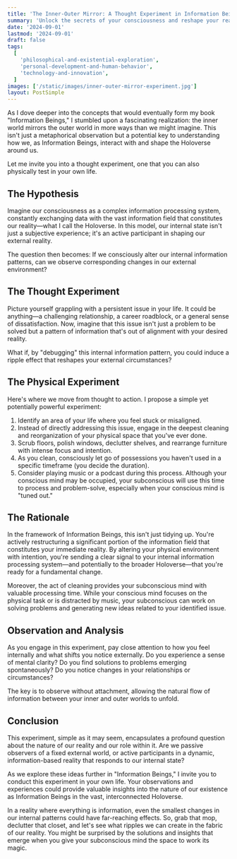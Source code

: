 ```yaml
---
title: 'The Inner-Outer Mirror: A Thought Experiment in Information Being Reality'
summary: 'Unlock the secrets of your consciousness and reshape your reality through a mind-bending cleaning experiment. Discover how tidying up might just be the key to debugging your life!'
date: '2024-09-01'
lastmod: '2024-09-01'
draft: false
tags:
  [
    'philosophical-and-existential-exploration',
    'personal-development-and-human-behavior',
    'technology-and-innovation',
  ]
images: ['/static/images/inner-outer-mirror-experiment.jpg']
layout: PostSimple
---
```


As I dove deeper into the concepts that would eventually form my book "Information Beings," I stumbled upon a fascinating realization: the inner world mirrors the outer world in more ways than we might imagine. This isn't just a metaphorical observation but a potential key to understanding how we, as Information Beings, interact with and shape the Holoverse around us.

Let me invite you into a thought experiment, one that you can also physically test in your own life.

## The Hypothesis

Imagine our consciousness as a complex information processing system, constantly exchanging data with the vast information field that constitutes our reality—what I call the Holoverse. In this model, our internal state isn't just a subjective experience; it's an active participant in shaping our external reality.

The question then becomes: If we consciously alter our internal information patterns, can we observe corresponding changes in our external environment?

## The Thought Experiment

Picture yourself grappling with a persistent issue in your life. It could be anything—a challenging relationship, a career roadblock, or a general sense of dissatisfaction. Now, imagine that this issue isn't just a problem to be solved but a pattern of information that's out of alignment with your desired reality.

What if, by "debugging" this internal information pattern, you could induce a ripple effect that reshapes your external circumstances?

## The Physical Experiment

Here's where we move from thought to action. I propose a simple yet potentially powerful experiment:

1. Identify an area of your life where you feel stuck or misaligned.
2. Instead of directly addressing this issue, engage in the deepest cleaning and reorganization of your physical space that you've ever done.
3. Scrub floors, polish windows, declutter shelves, and rearrange furniture with intense focus and intention.
4. As you clean, consciously let go of possessions you haven't used in a specific timeframe (you decide the duration).
5. Consider playing music or a podcast during this process. Although your conscious mind may be occupied, your subconscious will use this time to process and problem-solve, especially when your conscious mind is "tuned out."

## The Rationale

In the framework of Information Beings, this isn't just tidying up. You're actively restructuring a significant portion of the information field that constitutes your immediate reality. By altering your physical environment with intention, you're sending a clear signal to your internal information processing system—and potentially to the broader Holoverse—that you're ready for a fundamental change.

Moreover, the act of cleaning provides your subconscious mind with valuable processing time. While your conscious mind focuses on the physical task or is distracted by music, your subconscious can work on solving problems and generating new ideas related to your identified issue.

## Observation and Analysis

As you engage in this experiment, pay close attention to how you feel internally and what shifts you notice externally. Do you experience a sense of mental clarity? Do you find solutions to problems emerging spontaneously? Do you notice changes in your relationships or circumstances?

The key is to observe without attachment, allowing the natural flow of information between your inner and outer worlds to unfold.

## Conclusion

This experiment, simple as it may seem, encapsulates a profound question about the nature of our reality and our role within it. Are we passive observers of a fixed external world, or active participants in a dynamic, information-based reality that responds to our internal state?

As we explore these ideas further in "Information Beings," I invite you to conduct this experiment in your own life. Your observations and experiences could provide valuable insights into the nature of our existence as Information Beings in the vast, interconnected Holoverse.

In a reality where everything is information, even the smallest changes in our internal patterns could have far-reaching effects. So, grab that mop, declutter that closet, and let's see what ripples we can create in the fabric of our reality. You might be surprised by the solutions and insights that emerge when you give your subconscious mind the space to work its magic.
